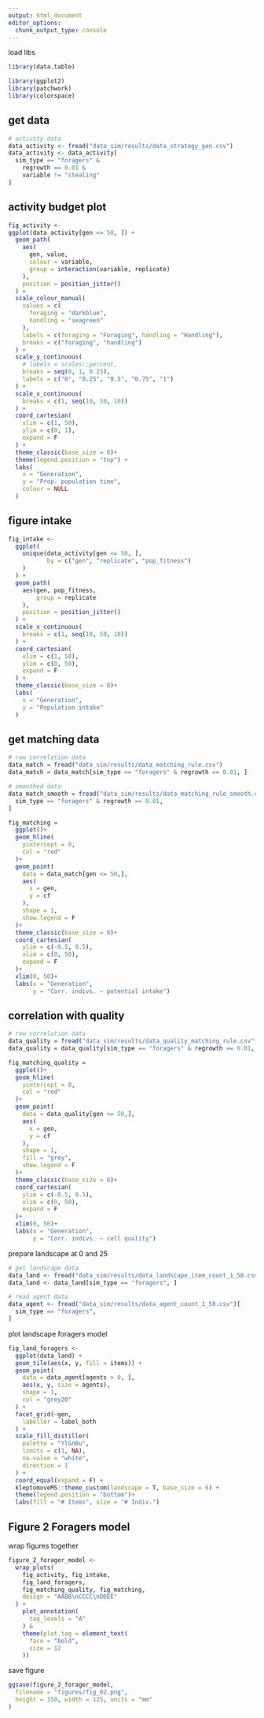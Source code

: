 ```yaml
---
output: html_document
editor_options: 
  chunk_output_type: console
---
```


load libs

```r
library(data.table)

library(ggplot2)
library(patchwork)
library(colorspace)
```

## get data

```r
# activity data
data_activity <- fread("data_sim/results/data_strategy_gen.csv")
data_activity <- data_activity[
  sim_type == "foragers" &
    regrowth == 0.01 &
    variable != "stealing"
]
```

## activity budget plot

```r
fig_activity <-
ggplot(data_activity[gen <= 50, ]) +
  geom_path(
    aes(
      gen, value,
      colour = variable,
      group = interaction(variable, replicate)
    ),
    position = position_jitter()
  ) +
  scale_colour_manual(
    values = c(
      foraging = "darkblue",
      handling = "seagreen"
    ),
    labels = c(foraging = "Foraging", handling = "Handling"),
    breaks = c("foraging", "handling")
  ) +
  scale_y_continuous(
    # labels = scales::percent,
    breaks = seq(0, 1, 0.25),
    labels = c("0", "0.25", "0.5", "0.75", "1")
  ) +
  scale_x_continuous(
    breaks = c(1, seq(10, 50, 10))
  ) +
  coord_cartesian(
    xlim = c(1, 50),
    ylim = c(0, 1),
    expand = F
  ) +
  theme_classic(base_size = 8)+
  theme(legend.position = "top") +
  labs(
    x = "Generation",
    y = "Prop. population time",
    colour = NULL
  )
```

## figure intake

```r
fig_intake <-
  ggplot(
    unique(data_activity[gen <= 50, ],
           by = c("gen", "replicate", "pop_fitness")
    )
  ) +
  geom_path(
    aes(gen, pop_fitness,
        group = replicate
    ),
    position = position_jitter()
  ) +
  scale_x_continuous(
    breaks = c(1, seq(10, 50, 10))
  ) +
  coord_cartesian(
    xlim = c(1, 50),
    ylim = c(0, 50),
    expand = F
  ) +
  theme_classic(base_size = 8)+
  labs(
    x = "Generation",
    y = "Population intake"
  )
```

## get matching data

```r
# raw correlation data
data_match = fread("data_sim/results/data_matching_rule.csv")
data_match = data_match[sim_type == "foragers" & regrowth == 0.01, ]

# smoothed data
data_match_smooth = fread("data_sim/results/data_matching_rule_smooth.csv")[
  sim_type == "foragers" & regrowth == 0.01,
]
```

```r
fig_matching =
  ggplot()+
  geom_hline(
    yintercept = 0,
    col = "red"
  )+
  geom_point(
    data = data_match[gen <= 50,],
    aes(
      x = gen,
      y = cf
    ),
    shape = 1,
    show.legend = F
  )+
  theme_classic(base_size = 8)+
  coord_cartesian(
    ylim = c(-0.5, 0.5),
    xlim = c(0, 50),
    expand = F
  )+
  xlim(0, 50)+
  labs(x = "Generation", 
       y = "Corr. indivs. ~ potential intake")
```

## correlation with quality

```r
# raw correlation data
data_quality = fread("data_sim/results/data_quality_matching_rule.csv")
data_quality = data_quality[sim_type == "foragers" & regrowth == 0.01, ]
```

```r
fig_matching_quality =
  ggplot()+
  geom_hline(
    yintercept = 0,
    col = "red"
  )+
  geom_point(
    data = data_quality[gen <= 50,],
    aes(
      x = gen,
      y = cf
    ),
    shape = 1,
    fill = "grey",
    show.legend = F
  )+
  theme_classic(base_size = 8)+
  coord_cartesian(
    ylim = c(-0.5, 0.5),
    xlim = c(0, 50),
    expand = F
  )+
  xlim(0, 50)+
  labs(x = "Generation", 
       y = "Corr. indivs. ~ cell quality")
```

prepare landscape at 0 and 25

```r
# get landscape data
data_land <- fread("data_sim/results/data_landscape_item_count_1_50.csv")
data_land <- data_land[sim_type == "foragers", ]

# read agent data
data_agent <- fread("data_sim/results/data_agent_count_1_50.csv")[
  sim_type == "foragers",
]
```

plot landscape foragers model

```r
fig_land_foragers <-
  ggplot(data_land) +
  geom_tile(aes(x, y, fill = items)) +
  geom_point(
    data = data_agent[agents > 0, ],
    aes(x, y, size = agents),
    shape = 1,
    col = "grey20"
  ) +
  facet_grid(~gen,
    labeller = label_both
  ) +
  scale_fill_distiller(
    palette = "YlGnBu",
    limits = c(1, NA),
    na.value = "white",
    direction = 1
  ) +
  coord_equal(expand = F) +
  kleptomoveMS::theme_custom(landscape = T, base_size = 6) +
  theme(legend.position = "bottom")+
  labs(fill = "# Items", size = "# Indiv.")
```

## Figure 2 Foragers model

wrap figures together

```r
figure_2_forager_model <-
  wrap_plots(
    fig_activity, fig_intake, 
    fig_land_foragers,
    fig_matching_quality, fig_matching,
    design = "AABB\nCCCC\nDDEE"
  ) +
    plot_annotation(
      tag_levels = "A"
    ) &
    theme(plot.tag = element_text(
      face = "bold",
      size = 12
    ))
```

save figure

```r
ggsave(figure_2_forager_model,
  filename = "figures/fig_02.png",
  height = 150, width = 125, units = "mm"
)
```

